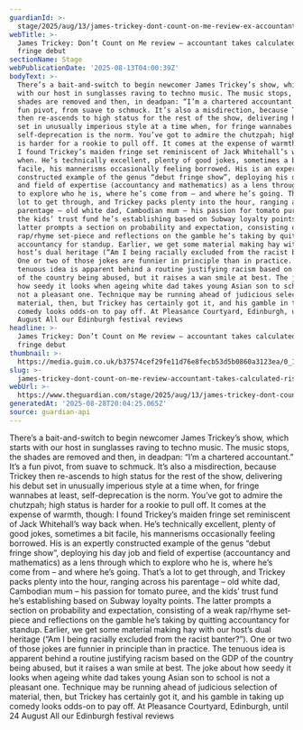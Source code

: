 ```yaml
---
guardianId: >-
  stage/2025/aug/13/james-trickey-dont-count-on-me-review-ex-accountant-fringe-debut-pleasance-courtyard-edinburgh
webTitle: >-
  James Trickey: Don’t Count on Me review – accountant takes calculated risk in
  fringe debut 
sectionName: Stage
webPublicationDate: '2025-08-13T04:00:39Z'
bodyText: >-
  There’s a bait-and-switch to begin newcomer James Trickey’s show, which starts
  with our host in sunglasses raving to techno music. The music stops, the
  shades are removed and then, in deadpan: “I’m a chartered accountant.” It’s a
  fun pivot, from suave to schmuck. It’s also a misdirection, because Trickey
  then re-ascends to high status for the rest of the show, delivering his debut
  set in unusually imperious style at a time when, for fringe wannabes at least,
  self-deprecation is the norm. You’ve got to admire the chutzpah; high status
  is harder for a rookie to pull off. It comes at the expense of warmth, though:
  I found Trickey’s maiden fringe set reminiscent of Jack Whitehall’s way back
  when. He’s technically excellent, plenty of good jokes, sometimes a bit
  facile, his mannerisms occasionally feeling borrowed. His is an expertly
  constructed example of the genus “debut fringe show”, deploying his day job
  and field of expertise (accountancy and mathematics) as a lens through which
  to explore who he is, where he’s come from – and where he’s going. That’s a
  lot to get through, and Trickey packs plenty into the hour, ranging across his
  parentage – old white dad, Cambodian mum – his passion for tomato puree, and
  the kids’ trust fund he’s establishing based on Subway loyalty points. The
  latter prompts a section on probability and expectation, consisting of a weak
  rap/rhyme set-piece and reflections on the gamble he’s taking by quitting
  accountancy for standup. Earlier, we get some material making hay with our
  host’s dual heritage (“Am I being racially excluded from the racist banter?”).
  One or two of those jokes are funnier in principle than in practice. The
  tenuous idea is apparent behind a routine justifying racism based on the GDP
  of the country being abused, but it raises a wan smile at best. The joke about
  how seedy it looks when ageing white dad takes young Asian son to school is
  not a pleasant one. Technique may be running ahead of judicious selection of
  material, then, but Trickey has certainly got it, and his gamble in taking up
  comedy looks odds-on to pay off. At Pleasance Courtyard, Edinburgh, until 24
  August All our Edinburgh festival reviews
headline: >-
  James Trickey: Don’t Count on Me review – accountant takes calculated risk in
  fringe debut 
thumbnail: >-
  https://media.guim.co.uk/b37574cef29fe11d76e8fecb53d5b0860a3123ea/0_1181_4480_3584/500.jpg
slug: >-
  james-trickey-dont-count-on-me-review-accountant-takes-calculated-risk-in-fringe-debut
webUrl: >-
  https://www.theguardian.com/stage/2025/aug/13/james-trickey-dont-count-on-me-review-ex-accountant-fringe-debut-pleasance-courtyard-edinburgh
generatedAt: '2025-08-28T20:04:25.065Z'
source: guardian-api
---
```

There’s a bait-and-switch to begin newcomer James Trickey’s show, which starts with our host in sunglasses raving to techno music. The music stops, the shades are removed and then, in deadpan: “I’m a chartered accountant.” It’s a fun pivot, from suave to schmuck. It’s also a misdirection, because Trickey then re-ascends to high status for the rest of the show, delivering his debut set in unusually imperious style at a time when, for fringe wannabes at least, self-deprecation is the norm. You’ve got to admire the chutzpah; high status is harder for a rookie to pull off. It comes at the expense of warmth, though: I found Trickey’s maiden fringe set reminiscent of Jack Whitehall’s way back when. He’s technically excellent, plenty of good jokes, sometimes a bit facile, his mannerisms occasionally feeling borrowed. His is an expertly constructed example of the genus “debut fringe show”, deploying his day job and field of expertise (accountancy and mathematics) as a lens through which to explore who he is, where he’s come from – and where he’s going. That’s a lot to get through, and Trickey packs plenty into the hour, ranging across his parentage – old white dad, Cambodian mum – his passion for tomato puree, and the kids’ trust fund he’s establishing based on Subway loyalty points. The latter prompts a section on probability and expectation, consisting of a weak rap/rhyme set-piece and reflections on the gamble he’s taking by quitting accountancy for standup. Earlier, we get some material making hay with our host’s dual heritage (“Am I being racially excluded from the racist banter?”). One or two of those jokes are funnier in principle than in practice. The tenuous idea is apparent behind a routine justifying racism based on the GDP of the country being abused, but it raises a wan smile at best. The joke about how seedy it looks when ageing white dad takes young Asian son to school is not a pleasant one. Technique may be running ahead of judicious selection of material, then, but Trickey has certainly got it, and his gamble in taking up comedy looks odds-on to pay off. At Pleasance Courtyard, Edinburgh, until 24 August All our Edinburgh festival reviews
